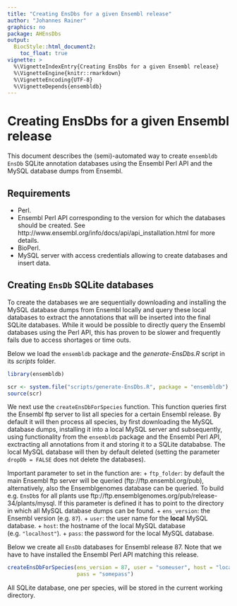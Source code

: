 ```yaml
---
title: "Creating EnsDbs for a given Ensembl release"
author: "Johannes Rainer"
graphics: no
package: AHEnsDbs
output:
  BiocStyle::html_document2:
    toc_float: true
vignette: >
  %\VignetteIndexEntry{Creating EnsDbs for a given Ensembl release}
  %\VignetteEngine{knitr::rmarkdown}
  %\VignetteEncoding{UTF-8}
  %\VignetteDepends{ensembldb}
---
```



# Creating EnsDbs for a given Ensembl release

This document describes the (semi)-automated way to create `ensembldb` `EnsDb`
SQLite annotation databases using the Ensembl Perl API and the MySQL database
dumps from Ensembl.

## Requirements

+ Perl.
+ Ensembl Perl API corresponding to the version for which the databases should
  be created. See http://www.ensembl.org/info/docs/api/api_installation.html for
  more details.
+ BioPerl.
+ MySQL server with access credentials allowing to create databases and insert
  data.
  
## Creating `EnsDb` SQLite databases

To create the databases we are sequentially downloading and installing the MySQL
database dumps from Ensembl locally and query these local databases to extract
the annotations that will be inserted into the final SQLite databases. While it
would be possible to directly query the Ensembl databases using the Perl API,
this has proven to be slower and frequently fails due to access shortages or
time outs.

Below we load the `ensembldb` package and the *generate-EnsDbs.R* script in its
*scripts* folder.

```r
library(ensembldb)

scr <- system.file("scripts/generate-EnsDbs.R", package = "ensembldb")
source(scr)

```

We next use the `createEnsDbForSpecies` function. This function queries first
the Ensembl ftp server to list all species for a certain Ensembl release. By
default it will then process all species, by first downloading the MySQL
database dumps, installing it into a local MySQL server and subsequently, using
functionality from the `ensembldb` package and the Ensembl Perl API, exctracting
all annotations from it and storing it to a SQLite datababse. The local MySQL
database will then by default deleted (setting the parameter `dropDb = FALSE`
does not delete the databases).

Important parameter to set in the function are:
+ `ftp_folder`: by default the main Ensembl ftp server will be queried
  (ftp://ftp.ensembl.org/pub), alternatively, also the Ensemblgenomes database
  can be queried. To build e.g. `EnsDb`s for all plants use
  ftp://ftp.ensemblgenomes.org/pub/release-34/plants/mysql. If this parameter
  is defined it has to point to the directory in which all MySQL database dumps
  can be found.
+ `ens_version`: the Ensembl version (e.g. `87`).
+ `user`: the user name for the **local** MySQL database.
+ `host`: the hostname of the local MySQL database (e.g. `"localhost"`).
+ `pass`: the password for the local MySQL database.

Below we create all `EnsDb` databases for Ensembl release 87. Note that we have
to have installed the Ensembl Perl API matching this release.

```r
createEnsDbForSpecies(ens_version = 87, user = "someuser", host = "localhost",
                      pass = "somepass")
```

All SQLite database, one per species, will be stored in the current working
directory.
